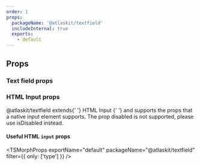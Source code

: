```yaml
---
order: 1
props:
  packageName: '@atlaskit/textfield'
  includeInternal: true
  exports:
    - default
---
```



## Props

### Text field props

<TSMorphProps exportName="default" packageName="@atlaskit/textfield" />

### HTML Input props

<SectionMessage>
	<p>
		<Snippet>@atlaskit/textfield</Snippet> extends{' '}
		<Link
			rel="noopener noreferrer"
			href="https://developer.mozilla.org/en-US/docs/Web/HTML/Element/input"
			target="_blank"
		>
			<Snippet>HTML Input</Snippet>
		</Link>{' '}
		and supports the props that a native
		<Link
			rel="noopener noreferrer"
			href="https://developer.mozilla.org/en-US/docs/Web/HTML/Element/input"
			target="_blank"
		>
			<Snippet>input</Snippet>
		</Link> element supports. The prop <Snippet>disabled</Snippet> is not supported, please use <Link href="#isDisabled">
			<Snippet>isDisabled</Snippet>
		</Link> instead.
	</p>
</SectionMessage>

#### Useful HTML `input` props

<TSMorphProps exportName="default" packageName="@atlaskit/textfield" filter={{ only: ['type'] }} />
